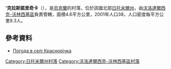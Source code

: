 {{coord|50|36|12|N|28|35|25|E|scale:30000|display=title}}

''''克拉斯諾里奇卡'''（{{lang-uk|Краснорічка}}），是[[烏克蘭|烏克蘭]]的村落，位於該國北部[[日托米爾州|日托米爾州]]，由[[沃洛達爾西克-沃林西基區|沃洛達爾西克-沃林西基區]]負責管轄，面積4.6平方公里，2001年人口38，人口密度每平方公里8.3人。

==參考資料== 
* [https://ua.sinoptik.ua/погода-краснорічка Погода в селі Краснорічка] {{Wayback|url=https://ua.sinoptik.ua/%D0%BF%D0%BE%D0%B3%D0%BE%D0%B4%D0%B0-%D0%BA%D1%80%D0%B0%D1%81%D0%BD%D0%BE%D1%80%D1%96%D1%87%D0%BA%D0%B0 |date=20200805140259 }}

{{DEFAULTSORT:Краснорічка}}
[[Category:日托米爾州村落|Category:日托米爾州村落]]
[[Category:沃洛達爾西克-沃林西基區村落|Category:沃洛達爾西克-沃林西基區村落]]


{{Zhytomyr-geo-stub}}